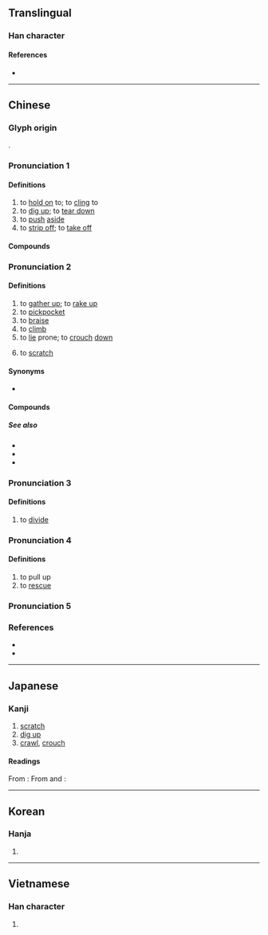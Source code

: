 {{character info/new}}
==Translingual==

===Han character===
{{Han char|rn=64|rad=手|as=02|sn=5|four=58000|canj=QC|ids=⿰扌八}}

====References====
* {{Han ref|kx=0417.110|dkj=11780|dj=0763.120|hdz=31827.030|uh=6252|ud=25170|bh=A5B6|bd=42422}}

----

==Chinese==

===Glyph origin===
{{Han etym}}
{{Han compound|手|八|t1=hand|ls=psc|c1=s|c2=p}}.

===Pronunciation 1===
{{zh-forms}}
{{zh-pron
|m=bā
|c=baat3
|h=pfs=
|md=
|mn=qz:pat/qz:peh/qz:pa/xm:pha/zz:pá
|mn_note=pat - literary; peh - vernacular; pa/pha/pá - vernacular (俗)
|w=
|mc=1
|oc=1
|cat=v
}}

====Definitions====
{{zh-hanzi}}

# to [[hold on]] to; to [[cling]] to
# to [[dig up]]; to [[tear down]]
# to [[push]] [[aside]]
# to [[strip off]]; to [[take off]]

====Compounds====
{{zh-der|扒頭|扒車|扒帶|扒拉|扒皮|扒礦機|扒矸機|電扒子}}

===Pronunciation 2===
{{zh-forms|alt=爬-Teochew "to scratch"}}
{{zh-pron
|m=pá
|c=paa4
|h=pfs=
|md=
|mn=xm:pâ/tw,xm:pê/qz,xm,zz:phâ/qz,xm,zz:pha/qz,xm,zz:pa
|mn-t=bê5
|w=
|mc=
|oc=
|cat=v
}}

====Definitions====
{{zh-hanzi}}

# to [[gather up]]; to [[rake up]]
# to [[pickpocket]]
# to [[braise]]
# to [[climb]]
# to [[lie]] prone; to [[crouch]] [[down]]
# {{lb|zh|regional}} to [[scratch]]
#: {{zh-x|會 養 袂{bōe}？有{ū} 扒 無？|Does it itch? Do you '''scratch'''?|MN}}

====Synonyms====
* {{sense|to scratch}}
{{zh-dial|搔}}

====Compounds====
{{zh-der|扒拉|扒滅|扒手|扒糕|扒犁|扒竊}}

=====See also=====
* {{zh-l|燉}}
* {{zh-l|燴}}
* {{zh-l|蒸}}

===Pronunciation 3===
{{zh-forms}}
{{zh-pron
|m=bié
|c=paa1
|mc=3
|oc=3
|cat=v
}}

====Definitions====
{{zh-hanzi}}

# to [[divide]]

===Pronunciation 4===
{{zh-forms}}
{{zh-pron
|m=bài
|mc=2
|oc=2
|cat=v
}}

====Definitions====
{{zh-hanzi}}

# to pull up
# to [[rescue]]
===Pronunciation 5===
{{zh-see|趴|v}}
===References===
* {{R:twedu|A01500}}
* {{R:yue:Hanzi}}

{{zh-cat|Intermediate}}

----

==Japanese==

===Kanji===
{{ja-kanji|grade=|rs=手02}}

# [[scratch]]
# [[dig up]]
# [[crawl]], [[crouch]]

====Readings====
From {{w|Middle Chinese}} {{ltc-l|扒|id=1|[[dig up]], [[excavate]]}}:
{{ja-readings
|goon=はい
|kanon=はい
|kun=さば-く, ぬ-く
}}
From {{w|Middle Chinese}} {{ltc-l|扒|id=2}} and {{ltc-l|扒|id=3}}:
{{ja-readings
|goon=はち
|kanon=はつ
}}

----

==Korean==

===Hanja===
{{ko-hanja|hangeul=배}}

# {{defn|lang=ko|sort=手02}}

----

==Vietnamese==

===Han character===
{{vi-hantu|[[bắt]], [[bái]], [[bát]], [[bớt]], [[bít]], [[vát]], [[xẹp]]|rs=手02}}

# {{defn|lang=vi|sort=手02}}